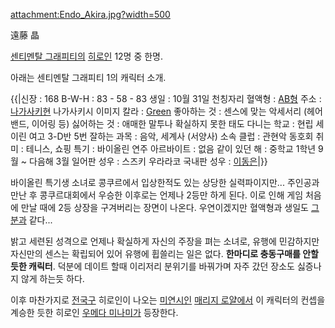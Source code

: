 attachment:Endo_Akira.jpg?width=500

遠藤 晶

[[센티멘탈 그래피티]]의 [[히로인]] 12명 중 한명.

아래는 센티멘탈 그래피티 1의 캐릭터 소개.

{{|신장 : 168
B-W-H : 83 - 58 - 83
생일 : 10월 31일 천칭자리
혈액형 : [[AB형]]
주소 : [[나가사키]]현 나가사키시
이미지 칼라 : [[초록색|Green]]
좋아하는 것 : 센스에 맞는 악세서리 (헤어밴드, 이어링 등)
싫어하는 것 : 애매한 말투나 확실하지 못한 태도
다니는 학교 : 현립 세이린 여고 3-D반 5번
잘하는 과목 : 음악, 세계사 (서양사)
소속 클럽 : 관현악 동호회
취미 : 테니스, 쇼핑
특기 : 바이올린 연주
아르바이트 : 없음
같이 있던 해 : 중학교 1학년 9월 ~ 다음해 3월
일어판 성우 : 스즈키 우라라코 
국내판 성우 : [[이동은]]|}}

바이올린 특기생 소녀로 콩쿠르에서 입상한적도 있는 상당한 실력파이지만... 주인공과 만난 후 콩쿠르대회에서 우승한 이후로는 언제나 2등만 하게 된다. 이로 인해 게임 처음에 만날 때에 2등 상장을 구겨버리는 장면이 나온다. 우연이겠지만 혈액형과 생일도 [[홍진호|그 분]]과 같다...

밝고 세련된 성격으로 언제나 확실하게 자신의 주장을 펴는 소녀로, 유행에 민감하지만 자신만의 센스는 확립되어 있어 유행에 휩쓸리는 일은 없다. '''한마디로 충동구매를 안할 듯한 캐릭터'''. 덕분에 데이트 할때 이리저리 분위기를 바꿔가며 자주 갔던 장소도 싫증나지 않게 하는듯 하다. 

이후 마찬가지로 [[전국구]] 히로인이 나오는 [[미소녀 연애 시뮬레이션 게임|미연시]]인 [[매리지 로얄]]에서 이 캐릭터의 컨셉을 계승한 듯한 히로인 [[우메다 미나미]]가 등장한다.
